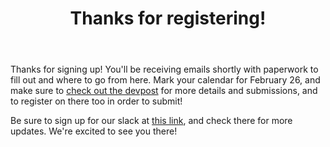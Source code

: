
<Header sx={{bg: 'accent'}}>

# Thanks for registering!

</Header>

<Container>

Thanks for signing up! You'll be receiving emails shortly with paperwork to fill out and where to go from here.
Mark your calendar for February 26, and make sure to <a href="https://angelhacks-2.devpost.com">check out the devpost</a> for more details and submissions, and to register on there too in order to submit!

Be sure to sign up for our slack at <a href="https://angelhacks-la.slack.com/join/shared_invite/zt-8v2sdgi9-Rvb5leSyM1qF2OG_CTiT_Q#/">this link</a>, and check there for more updates. We're excited to see you there!

</Container>